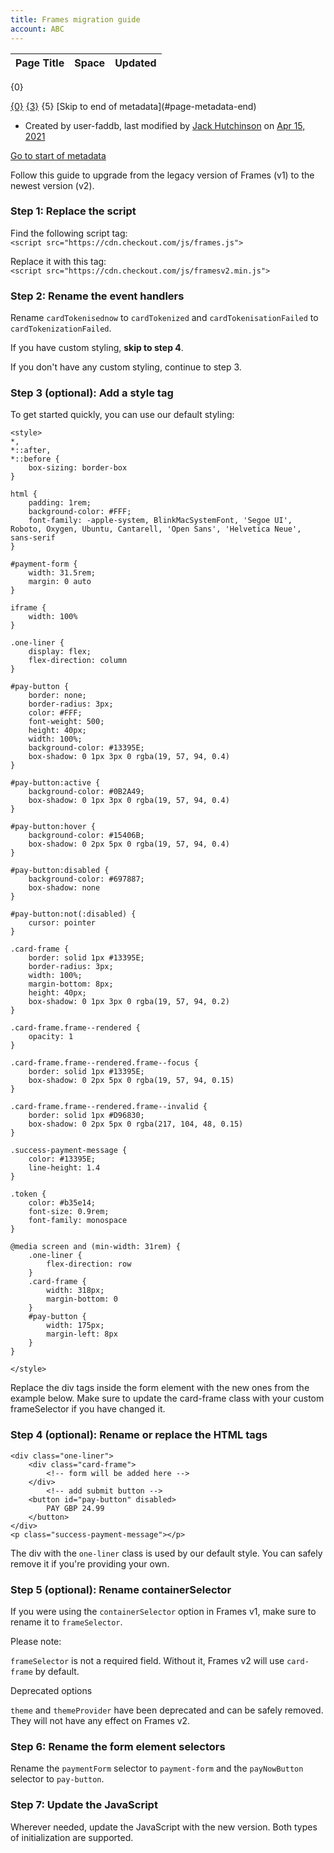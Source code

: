 ```yaml
---
title: Frames migration guide
account: ABC
---
```


<table class="aui"> <thead> <tr class="header"> <th class="search-result-title">Page Title</th> <th class="search-result-space">Space</th> <th class="search-result-date">Updated</th> </tr> </thead> </table> <p class="search-result-count">{0}</p> <tr class="search-result"> <td class="search-result-title"><a href="{1}" class="content-type-{2}"><span>{0}</span></a></td> <td class="search-result-space"><a class="space" href="/display/{4}/" title="{3}">{3}</a></td> <td class="search-result-date"><span class="date" title="{6}">{5}</span></td> </tr> [Skip to end of metadata](#page-metadata-end)

*   Created by user-faddb, last modified by [Jack Hutchinson](    /display/~jack.hutchinson
    ) on [Apr 15, 2021](/pages/diffpagesbyversion.action?pageId=2785769&selectedPageVersions=31&selectedPageVersions=32 "Show changes")

[Go to start of metadata](#page-metadata-start)

Follow this guide to upgrade from the legacy version of Frames (v1) to the newest version (v2).

### Step 1: Replace the script

Find the following script tag:  
`<script src="https://cdn.checkout.com/js/frames.js">`

Replace it with this tag:  
`<script src="https://cdn.checkout.com/js/framesv2.min.js">`

### Step 2: Rename the event handlers

Rename `cardTokenisednow` to `cardTokenized` and `cardTokenisationFailed` to `cardTokenizationFailed`.

If you have custom styling, **skip to step 4**.

If you don't have any custom styling, continue to step 3.

### Step 3 (optional): Add a style tag

To get started quickly, you can use our default styling:

    
    <style>
    *,
    *::after,
    *::before {
    	box-sizing: border-box
    }
    
    html {
    	padding: 1rem;
    	background-color: #FFF;
    	font-family: -apple-system, BlinkMacSystemFont, 'Segoe UI', Roboto, Oxygen, Ubuntu, Cantarell, 'Open Sans', 'Helvetica Neue', sans-serif
    }
    
    #payment-form {
    	width: 31.5rem;
    	margin: 0 auto
    }
    
    iframe {
    	width: 100%
    }
    
    .one-liner {
    	display: flex;
    	flex-direction: column
    }
    
    #pay-button {
    	border: none;
    	border-radius: 3px;
    	color: #FFF;
    	font-weight: 500;
    	height: 40px;
    	width: 100%;
    	background-color: #13395E;
    	box-shadow: 0 1px 3px 0 rgba(19, 57, 94, 0.4)
    }
    
    #pay-button:active {
    	background-color: #0B2A49;
    	box-shadow: 0 1px 3px 0 rgba(19, 57, 94, 0.4)
    }
    
    #pay-button:hover {
    	background-color: #15406B;
    	box-shadow: 0 2px 5px 0 rgba(19, 57, 94, 0.4)
    }
    
    #pay-button:disabled {
    	background-color: #697887;
    	box-shadow: none
    }
    
    #pay-button:not(:disabled) {
    	cursor: pointer
    }
    
    .card-frame {
    	border: solid 1px #13395E;
    	border-radius: 3px;
    	width: 100%;
    	margin-bottom: 8px;
    	height: 40px;
    	box-shadow: 0 1px 3px 0 rgba(19, 57, 94, 0.2)
    }
    
    .card-frame.frame--rendered {
    	opacity: 1
    }
    
    .card-frame.frame--rendered.frame--focus {
    	border: solid 1px #13395E;
    	box-shadow: 0 2px 5px 0 rgba(19, 57, 94, 0.15)
    }
    
    .card-frame.frame--rendered.frame--invalid {
    	border: solid 1px #D96830;
    	box-shadow: 0 2px 5px 0 rgba(217, 104, 48, 0.15)
    }
    
    .success-payment-message {
    	color: #13395E;
    	line-height: 1.4
    }
    
    .token {
    	color: #b35e14;
    	font-size: 0.9rem;
    	font-family: monospace
    }
    
    @media screen and (min-width: 31rem) {
    	.one-liner {
    		flex-direction: row
    	}
    	.card-frame {
    		width: 318px;
    		margin-bottom: 0
    	}
    	#pay-button {
    		width: 175px;
    		margin-left: 8px
    	}
    }
    
    </style>
    

  

Replace the div tags inside the form element with the new ones from the example below. Make sure to update the card-frame class with your custom frameSelector if you have changed it.

### Step 4 (optional): Rename or replace the HTML tags 

    <div class="one-liner">
        <div class="card-frame">
            <!-- form will be added here -->
        </div>
            <!-- add submit button -->
        <button id="pay-button" disabled>
            PAY GBP 24.99
        </button>
    </div>
    <p class="success-payment-message"></p>
    

The div with the `one-liner` class is used by our default style. You can safely remove it if you're providing your own.

### Step 5 (optional): Rename containerSelector

If you were using the `containerSelector` option in Frames v1, make sure to rename it to `frameSelector`.  

Please note:

`frameSelector` is not a required field. Without it, Frames v2 will use `card-frame` by default.

Deprecated options

`theme` and `themeProvider` have been deprecated and can be safely removed. They will not have any effect on Frames v2.

### Step 6: Rename the form element selectors

Rename the `paymentForm` selector to `payment-form` and the `payNowButton` selector to `pay-button`.

### Step 7: Update the JavaScript

Wherever needed, update the JavaScript with the new version. Both types of initialization are supported.
